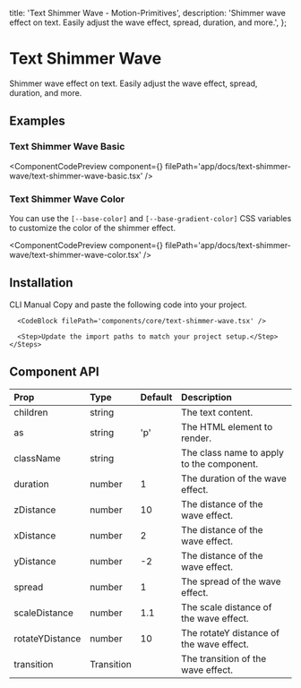   title: 'Text Shimmer Wave - Motion-Primitives',
  description:
    'Shimmer wave effect on text. Easily adjust the wave effect, spread, duration, and more.',
};


# Text Shimmer Wave

Shimmer wave effect on text. Easily adjust the wave effect, spread, duration, and more.

## Examples

### Text Shimmer Wave Basic

<ComponentCodePreview
  component={<TextShimmerWaveBasic />}
  filePath='app/docs/text-shimmer-wave/text-shimmer-wave-basic.tsx'
/>

### Text Shimmer Wave Color

You can use the `[--base-color]` and `[--base-gradient-color]` CSS variables to customize the color of the shimmer effect.

<ComponentCodePreview
  component={<TextShimmerWaveColor />}
  filePath='app/docs/text-shimmer-wave/text-shimmer-wave-color.tsx'
/>

## Installation

<Tabs defaultValue='cli'>
  <TabsList>
    <TabsTrigger value='cli'>CLI</TabsTrigger>
    <TabsTrigger value='manual'>Manual</TabsTrigger>
  </TabsList>

<TabsContent value='cli'>

<InstallationCli value='text-shimmer-wave' />

</TabsContent>

  <TabsContent value='manual'>
    <Steps>
      <Step>Copy and paste the following code into your project.</Step>

      <CodeBlock filePath='components/core/text-shimmer-wave.tsx' />

      <Step>Update the import paths to match your project setup.</Step>
    </Steps>

  </TabsContent>
</Tabs>

## Component API

| Prop            | Type       | Default | Description                               |
| :-------------- | :--------- | :------ | :---------------------------------------- |
| children        | string     |         | The text content.                         |
| as              | string     | 'p'     | The HTML element to render.               |
| className       | string     |         | The class name to apply to the component. |
| duration        | number     | 1       | The duration of the wave effect.          |
| zDistance       | number     | 10      | The distance of the wave effect.          |
| xDistance       | number     | 2       | The distance of the wave effect.          |
| yDistance       | number     | -2      | The distance of the wave effect.          |
| spread          | number     | 1       | The spread of the wave effect.            |
| scaleDistance   | number     | 1.1     | The scale distance of the wave effect.    |
| rotateYDistance | number     | 10      | The rotateY distance of the wave effect.  |
| transition      | Transition |         | The transition of the wave effect.        |
